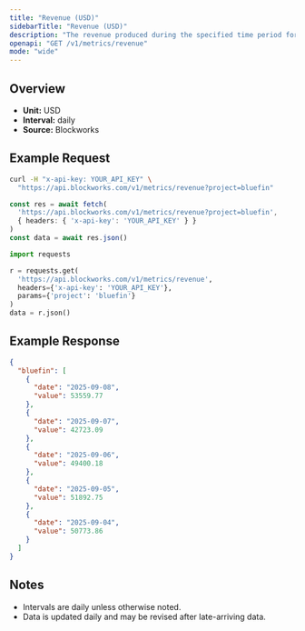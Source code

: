 ```yaml
---
title: "Revenue (USD)"
sidebarTitle: "Revenue (USD)"
description: "The revenue produced during the specified time period for given project."
openapi: "GET /v1/metrics/revenue"
mode: "wide"
---
```


## Overview

- **Unit:** USD
- **Interval:** daily
- **Source:** Blockworks

## Example Request

<CodeGroup>

```bash cURL
curl -H "x-api-key: YOUR_API_KEY" \
  "https://api.blockworks.com/v1/metrics/revenue?project=bluefin"
```

```typescript TypeScript
const res = await fetch(
  'https://api.blockworks.com/v1/metrics/revenue?project=bluefin',
  { headers: { 'x-api-key': 'YOUR_API_KEY' } }
)
const data = await res.json()
```

```python Python
import requests

r = requests.get(
  'https://api.blockworks.com/v1/metrics/revenue',
  headers={'x-api-key': 'YOUR_API_KEY'},
  params={'project': 'bluefin'}
)
data = r.json()
```

</CodeGroup>

## Example Response

```json
{
  "bluefin": [
    {
      "date": "2025-09-08",
      "value": 53559.77
    },
    {
      "date": "2025-09-07",
      "value": 42723.09
    },
    {
      "date": "2025-09-06",
      "value": 49400.18
    },
    {
      "date": "2025-09-05",
      "value": 51892.75
    },
    {
      "date": "2025-09-04",
      "value": 50773.86
    }
  ]
}
```

## Notes
- Intervals are daily unless otherwise noted.
- Data is updated daily and may be revised after late-arriving data.